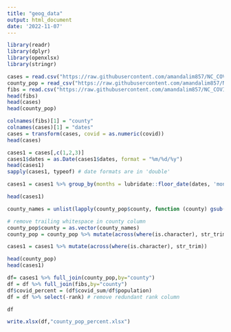 ---
title: "geog_data"
output: html_document
date: '2022-11-07'
---
```{r libraries}
library(readr)
library(dplyr)
library(openxlsx)
library(stringr)
```


```{r cases}
cases = read.csv("https://raw.githubusercontent.com/amandalim857/NC_COVID_data/main/data/daily_cases.csv")
county_pop = read_csv("https://raw.githubusercontent.com/amandalim857/NC_COVID_data/main/data/county_populations.csv")
fibs = read.csv("https://raw.githubusercontent.com/amandalim857/NC_COVID_data/main/data/fibs_codes.csv")
head(fibs)
head(cases)
head(county_pop)
```

```{r}
colnames(fibs)[1] = "county"
colnames(cases)[1] = "dates"
cases = transform(cases, covid = as.numeric(covid))
head(cases)
```

```{r}
cases1 = cases[,c(1,2,3)]
cases1$dates = as.Date(cases1$dates, format = "%m/%d/%y")
head(cases1)
sapply(cases1, typeof) # date formats are in 'double'
```

```{r}
cases1 = cases1 %>% group_by(months = lubridate::floor_date(dates, 'month'), county) %>% summarize(covid_sum = sum(covid))
```

```{r}
head(cases1)
```

```{r}
county_names = unlist(lapply(county_pop$county, function (county) gsub(" County", "", county))) # remove 'county' to standardise with existing df

# remove trailing whitespace in county column
county_pop$county = as.vector(county_names)
county_pop = county_pop %>% mutate(across(where(is.character), str_trim))

cases1 = cases1 %>% mutate(across(where(is.character), str_trim))
```


```{r}
head(county_pop)
head(cases1)
```

```{r}
df= cases1 %>% full_join(county_pop,by="county")
df = df %>% full_join(fibs,by="county")
df$covid_percent = (df$covid_sum/df$population)
df = df %>% select(-rank) # remove redundant rank column
```


```{r}
df
```

```{r}
write.xlsx(df,"county_pop_percent.xlsx")
```

